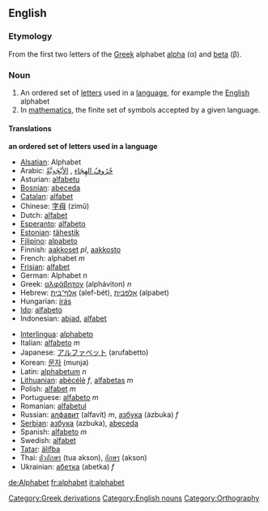 {{wikipedia}}
== English ==

=== Etymology ===
From the first two letters of the [[Greek]] alphabet [[alpha]] (&alpha;) and [[beta]] (&beta;).

=== Noun ===
# An ordered set of [[letter]]s used in a [[language]], for example the [[English]] alphabet
# In [[mathematics]], the finite set of symbols accepted by a given language.

==== Translations ====
'''an ordered set of letters used in a language'''
{{top}}
*[[Alsatian]]: Alphabet
*Arabic: [[حروف الهجاء|حُرُوفُ الهِجَاء]] {{IPAchar|(ħurúːf al-hijáː’)}}, [[الابجدية|الأبْجَدِيَّةٌ]] {{IPAchar|(al-abʤadíyya)}}
*Asturian: [[alfabetu]]
*[[Bosnian]]: [[abeceda]]
*[[Catalan]]: [[alfabet]]
*Chinese: [[字母]] (zìmǔ)
*Dutch: [[alfabet]]
*[[Esperanto]]: [[alfabeto]]
*[[Estonian]]: [[tähestik]]
*[[Filipino]]: [[alpabeto]]
*Finnish: [[aakkoset]] ''pl'', [[aakkosto]]
*French: alphabet ''m''
*[[Frisian]]: [[alfabet]]
*German: Alphabet ''n''
*Greek: [[αλφάβητον]] (alpháviton) ''n''
*Hebrew: [[אלף־בית]] (alef-bét), [[אלפבית]] (alpabet)
*Hungarian: [[írás]]
*[[Ido]]: [[alfabeto]]
*Indonesian: [[abjad]], [[alfabet]]
{{mid}}
*[[Interlingua]]: [[alphabeto]]
*Italian: [[alfabeto]] ''m''
*Japanese: [[アルファベット]] (arufabetto)
*Korean: [[문자]] (munja)
*Latin: [[alphabetum]] ''n''
*[[Lithuanian]]: [[abėcėlė]] ''f'', [[alfabetas]] ''m''
*Polish: [[alfabet]] ''m''
*Portuguese: [[alfabeto]] ''m''
*Romanian: [[alfabetul]]
*Russian: [[алфавит]] (alfavít) ''m'', [[азбука]] (ázbuka) ''f''
*[[Serbian]]: [[азбука]] (azbuka), [[abeceda]]
*Spanish: [[alfabeto]] ''m''
*Swedish: [[alfabet]]
*[[Tatar]]: [[älifba]]
*Thai: [[ตัวอักษร]] (tua akson), [[อักษร]] (akson)
*Ukrainian: [[абетка]] (abetka) ''f''
{{bottom}}

[[de:Alphabet]]
[[fr:alphabet]]
[[it:alphabet]]

[[Category:Greek derivations]]
[[Category:English nouns]]
[[Category:Orthography]]